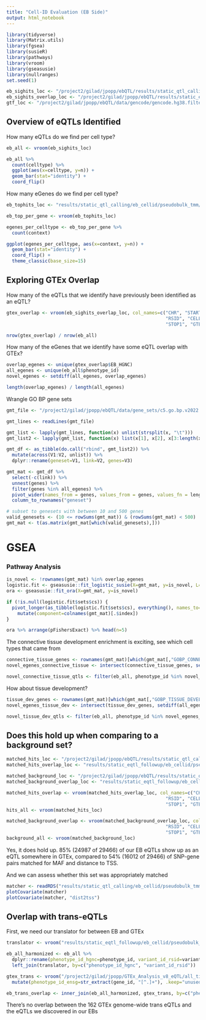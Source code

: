 ```yaml
---
title: "Cell-ID Evaluation (EB Side)"
output: html_notebook
---
```


```r
library(tidyverse)
library(Matrix.utils)
library(fgsea)
library(susieR)
library(pathways)
library(vroom)
library(gseasusie)
library(nullranges)
set.seed(1)
```

```r
eb_sighits_loc <- "/project2/gilad/jpopp/ebQTL/results/static_qtl_calling/eb_cellid/pseudobulk_tmm/basic/8pcs/signif_variant_gene_pairs.tsv"
eb_sighits_overlap_loc <- "/project2/gilad/jpopp/ebQTL/results/static_eqtl_followup/eb_cellid/pseudobulk_tmm/basic/8pcs/signif_variant_gene_pairs.full_gtex_overlap.bed"
gtf_loc <- "/project2/gilad/jpopp/ebQTL/data/gencode/gencode.hg38.filtered.gtf"
```

## Overview of eQTLs Identified
How many eQTLs do we find per cell type?
```r
eb_all <- vroom(eb_sighits_loc)

eb_all %>%
  count(celltype) %>%
  ggplot(aes(x=celltype, y=n)) +
  geom_bar(stat="identity") +
  coord_flip()
```

How many eGenes do we find per cell type?
```r
eb_tophits_loc <- "results/static_qtl_calling/eb_cellid/pseudobulk_tmm/basic/8pcs/tensorqtl_permutations.sighits.tsv"

eb_top_per_gene <- vroom(eb_tophits_loc)

egenes_per_celltype <- eb_top_per_gene %>%
  count(context) 

ggplot(egenes_per_celltype, aes(x=context, y=n)) +
  geom_bar(stat="identity") +
  coord_flip() +
  theme_classic(base_size=15)
```


## Exploring GTEx Overlap
How many of the eQTLs that we identify have previously been identified as an eQTL?
```r
gtex_overlap <- vroom(eb_sighits_overlap_loc, col_names=c("CHR", "START", "STOP", "EB_ENSG", "EB_HGNC", 
                                                          "RSID", "CELLTYPE", "CHR1", "START1", 
                                                          "STOP1", "GTEX_ENSG", "GTEX_REF", "GTEX_ALT"))

nrow(gtex_overlap) / nrow(eb_all)
```


How many of the eGenes that we identify have some eQTL overlap with GTEx?
```r
overlap_egenes <- unique(gtex_overlap$EB_HGNC)
all_egenes <- unique(eb_all$phenotype_id)
novel_egenes <- setdiff(all_egenes, overlap_egenes)

length(overlap_egenes) / length(all_egenes)
```

Wrangle GO BP gene sets
```r
gmt_file <- "/project2/gilad/jpopp/ebQTL/data/gene_sets/c5.go.bp.v2022.1.Hs.symbols.gmt"

gmt_lines <- readLines(gmt_file)

gmt_list <- lapply(gmt_lines, function(x) unlist(strsplit(x, "\t")))
gmt_list2 <- lapply(gmt_list, function(x) list(x[1], x[2], x[3:length(x)]))

gmt_df <- as_tibble(do.call("rbind", gmt_list2)) %>%
  mutate(across(V1:V2, unlist)) %>%
  dplyr::rename(geneset=V1, link=V2, genes=V3)

gmt_mat <- gmt_df %>%
  select(-c(link)) %>%
  unnest(genes) %>%
  filter(genes %in% all_egenes) %>%
  pivot_wider(names_from = genes, values_from = genes, values_fn = length, values_fill = 0) %>%
  column_to_rownames("geneset")

# subset to genesets with between 10 and 500 genes
valid_genesets <- (10 <= rowSums(gmt_mat)) & (rowSums(gmt_mat) < 500)
gmt_mat <- t(as.matrix(gmt_mat[which(valid_genesets),]))
```

# GSEA
### Pathway Analysis
```r
is_novel <- !rownames(gmt_mat) %in% overlap_egenes
logistic.fit <- gseasusie::fit_logistic_susie(X=gmt_mat, y=is_novel, L=5)
ora <- gseasusie::fit_ora(X=gmt_mat, y=is_novel)

if (!is.null(logistic.fit$sets$cs)) {
  pivot_longer(as_tibble(logistic.fit$sets$cs), everything(), names_to="component", values_to="index") %>%
    mutate(component=colnames(gmt_mat)[.$index]) 
}

ora %>% arrange(pFishersExact) %>% head(n=5)
```

The connective tissue development enrichment is exciting, see which cell types that came from
```r
connective_tissue_genes <- rownames(gmt_mat)[which(gmt_mat[,"GOBP_CONNECTIVE_TISSUE_DEVELOPMENT"]==1)]
novel_egenes_connective_tissue <- intersect(connective_tissue_genes, setdiff(all_egenes, overlap_egenes))

novel_connective_tissue_qtls <- filter(eb_all, phenotype_id %in% novel_egenes_connective_tissue)
```

How about tissue development?
```r
tissue_dev_genes <- rownames(gmt_mat)[which(gmt_mat[,"GOBP_TISSUE_DEVELOPMENT"]==1)]
novel_egenes_tissue_dev <- intersect(tissue_dev_genes, setdiff(all_egenes, overlap_egenes))

novel_tissue_dev_qtls <- filter(eb_all, phenotype_id %in% novel_egenes_tissue_dev)
```

## Does this hold up when comparing to a background set?
```r
matched_hits_loc <- "/project2/gilad/jpopp/ebQTL/results/static_qtl_calling/eb_cellid/pseudobulk_tmm/basic/8pcs/signif-matched_variant_gene_pairs.bed"
matched_hits_overlap_loc <- "results/static_eqtl_followup/eb_cellid/pseudobulk_tmm/basic/8pcs/signif-matched_variant_gene_pairs.full_gtex_overlap.bed"

matched_background_loc <- "/project2/gilad/jpopp/ebQTL/results/static_qtl_calling/eb_cellid/pseudobulk_tmm/basic/8pcs/background-matched_variant_gene_pairs.bed"
matched_background_overlap_loc <- "results/static_eqtl_followup/eb_cellid/pseudobulk_tmm/basic/8pcs/background-matched_variant_gene_pairs.full_gtex_overlap.bed"

matched_hits_overlap <- vroom(matched_hits_overlap_loc, col_names=c("CHR", "START", "STOP", "EB_ENSG", "EB_HGNC", 
                                                          "RSID", "CELLTYPE", "CHR1", "START1", 
                                                          "STOP1", "GTEX_ENSG", "GTEX_REF", "GTEX_ALT"))
hits_all <- vroom(matched_hits_loc)

matched_background_overlap <- vroom(matched_background_overlap_loc, col_names=c("CHR", "START", "STOP", "EB_ENSG", "EB_HGNC", 
                                                          "RSID", "CELLTYPE", "CHR1", "START1", 
                                                          "STOP1", "GTEX_ENSG", "GTEX_REF", "GTEX_ALT"))
background_all <- vroom(matched_background_loc)
```

Yes, it does hold up. 85% (24987 of 29466) of our EB eQTLs show up as an eQTL somewhere in GTEx, 
compared to 54% (16012 of 29466) of SNP-gene pairs matched for MAF and distance to TSS.

And we can assess whether this set was appropriately matched
```r
matcher <- readRDS("results/static_qtl_calling/eb_cellid/pseudobulk_tmm/basic/8pcs/signif-hits-matcher.rds")
plotCovariate(matcher)
plotCovariate(matcher, "dist2tss")
```

## Overlap with trans-eQTLs
First, we need our translator for between EB and GTEx
```r
translator <- vroom("results/static_eqtl_followup/eb_cellid/pseudobulk_tmm/basic/8pcs/eb_gtex_harmonized_tests.txt")

eb_all_harmonized <- eb_all %>%
  dplyr::rename(phenotype_id_hgnc=phenotype_id, variant_id_rsid=variant_id) %>%
  left_join(translator, by=c("phenotype_id_hgnc", "variant_id_rsid"))
```

```r
gtex_trans <- vroom("/project2/gilad/jpopp/GTEx_Analysis_v8_eQTL/all_tissues.v8.trans_eQTL_associations.txt") %>%
  mutate(phenotype_id_ensg=str_extract(gene_id, "[^.]+"), .keep="unused") 

eb_trans_overlap <- inner_join(eb_all_harmonized, gtex_trans, by=c("phenotype_id_ensg", "variant_id")) # no overlap
```
There's no overlap between the 162 GTEx genome-wide trans eQTLs and the eQTLs we discovered in our EBs

